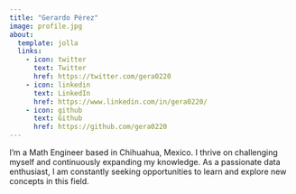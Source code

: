 ```yaml
---
title: "Gerardo Pérez"
image: profile.jpg
about:
  template: jolla
  links:
    - icon: twitter
      text: Twitter
      href: https://twitter.com/gera0220
    - icon: linkedin
      text: LinkedIn
      href: https://www.linkedin.com/in/gera0220/
    - icon: github
      text: Github
      href: https://github.com/gera0220
---
```


I'm a Math Engineer based in Chihuahua, Mexico. I thrive on challenging myself and continuously expanding my knowledge. As a passionate data enthusiast, I am constantly seeking opportunities to learn and explore new concepts in this field.
